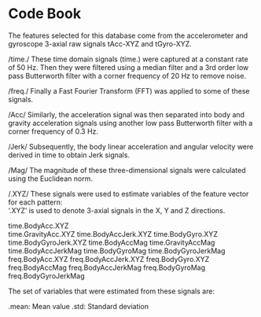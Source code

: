 Code Book 
=================

The features selected for this database come from the accelerometer and gyroscope 3-axial raw signals tAcc-XYZ and tGyro-XYZ. 

/time./
These time domain signals (time.) were captured at a constant rate of 50 Hz. Then they were filtered using a median filter and a 3rd order low pass Butterworth filter with a corner frequency of 20 Hz to remove noise. 

/freq./
Finally a Fast Fourier Transform (FFT) was applied to some of these signals. 

/Acc/
Similarly, the acceleration signal was then separated into body and gravity acceleration signals using another low pass Butterworth filter with a corner frequency of 0.3 Hz. 

/Jerk/
Subsequently, the body linear acceleration and angular velocity were derived in time to obtain Jerk signals.

/Mag/
The magnitude of these three-dimensional signals were calculated using the Euclidean norm.

/.XYZ/
These signals were used to estimate variables of the feature vector for each pattern:  
'.XYZ' is used to denote 3-axial signals in the X, Y and Z directions.

time.BodyAcc.XYZ           
time.GravityAcc.XYZ
time.BodyAccJerk.XYZ
time.BodyGyro.XYZ
time.BodyGyroJerk.XYZ
time.BodyAccMag
time.GravityAccMag
time.BodyAccJerkMag
time.BodyGyroMag
time.BodyGyroJerkMag
freq.BodyAcc.XYZ
freq.BodyAccJerk.XYZ
freq.BodyGyro.XYZ
freq.BodyAccMag
freq.BodyAccJerkMag
freq.BodyGyroMag
freq.BodyGyroJerkMag

The set of variables that were estimated from these signals are: 

.mean: Mean value
.std: Standard deviation
